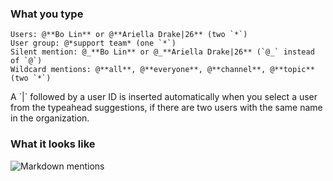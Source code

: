 
### What you type

```
Users: @**Bo Lin** or @**Ariella Drake|26** (two `*`)
User group: @*support team* (one `*`)
Silent mention: @_**Bo Lin** or @_**Ariella Drake|26** (`@_` instead of `@`)
Wildcard mentions: @**all**, @**everyone**, @**channel**, @**topic** (two `*`)
```

<ZulipTip>
  A `|` followed by a user ID is inserted automatically when you select a
  user from the typeahead suggestions, if there are two users with the same
  name in the organization.
</ZulipTip>

### What it looks like

![Markdown mentions](../../../../../static/images/help/markdown-mentions.png)
